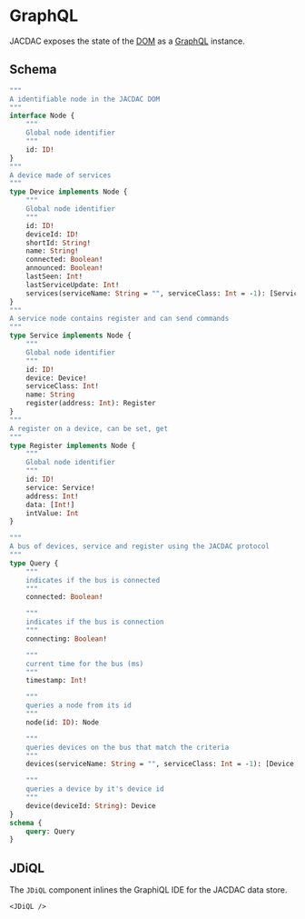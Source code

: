 
# GraphQL

JACDAC exposes the state of the [DOM](/clients/web/dom) as a [GraphQL](https://graphql.org/) instance.

<JDiQL />

## Schema

```graphql
"""
A identifiable node in the JACDAC DOM
"""
interface Node {
    """
    Global node identifier
    """
    id: ID!
}
"""
A device made of services
"""
type Device implements Node {
    """
    Global node identifier
    """
    id: ID!
    deviceId: ID!
    shortId: String!
    name: String!
    connected: Boolean!
    announced: Boolean!
    lastSeen: Int!
    lastServiceUpdate: Int!
    services(serviceName: String = "", serviceClass: Int = -1): [Service!]!
}
"""
A service node contains register and can send commands
"""
type Service implements Node {
    """
    Global node identifier
    """
    id: ID!
    device: Device!
    serviceClass: Int!
    name: String
    register(address: Int): Register
}
"""
A register on a device, can be set, get
"""
type Register implements Node {
    """
    Global node identifier
    """
    id: ID!
    service: Service!
    address: Int!
    data: [Int!]
    intValue: Int
}

"""
A bus of devices, service and register using the JACDAC protocol
"""
type Query {
    """
    indicates if the bus is connected
    """
    connected: Boolean!

    """
    indicates if the bus is connection
    """
    connecting: Boolean!

    """
    current time for the bus (ms)
    """
    timestamp: Int!

    """
    queries a node from its id
    """
    node(id: ID): Node

    """
    queries devices on the bus that match the criteria
    """
    devices(serviceName: String = "", serviceClass: Int = -1): [Device!]!

    """
    queries a device by it's device id
    """
    device(deviceId: String): Device
}
schema {
    query: Query
}
```

## JDiQL

The ``JDiQL`` component inlines the GraphiQL IDE for the JACDAC data store.

```tsx
<JDiQL />
```

